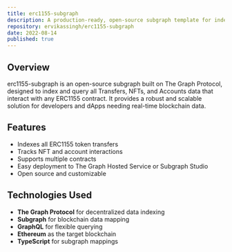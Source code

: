 ```yaml
---
title: erc1155-subgraph
description: A production-ready, open-source subgraph template for indexing ERC1155 contract data on The Graph Protocol, providing real-time blockchain data indexing, comprehensive NFT tracking, and flexible GraphQL querying for dApps and developers.
repository: ervikassingh/erc1155-subgraph
date: 2022-08-14
published: true
---
```


## Overview
erc1155-subgraph is an open-source subgraph built on The Graph Protocol, designed to index and query all Transfers, NFTs, and Accounts data that interact with any ERC1155 contract. It provides a robust and scalable solution for developers and dApps needing real-time blockchain data.

## Features
- Indexes all ERC1155 token transfers
- Tracks NFT and account interactions
- Supports multiple contracts
- Easy deployment to The Graph Hosted Service or Subgraph Studio
- Open source and customizable

## Technologies Used
- **The Graph Protocol** for decentralized data indexing
- **Subgraph** for blockchain data mapping
- **GraphQL** for flexible querying
- **Ethereum** as the target blockchain
- **TypeScript** for subgraph mappings
